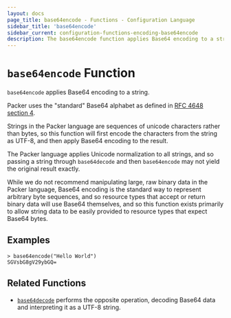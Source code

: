 ```yaml
---
layout: docs
page_title: base64encode - Functions - Configuration Language
sidebar_title: 'base64encode'
sidebar_current: configuration-functions-encoding-base64encode
description: The base64encode function applies Base64 encoding to a string.
---
```


# `base64encode` Function

`base64encode` applies Base64 encoding to a string.

Packer uses the "standard" Base64 alphabet as defined in
[RFC 4648 section 4](https://tools.ietf.org/html/rfc4648#section-4).

Strings in the Packer language are sequences of unicode characters rather
than bytes, so this function will first encode the characters from the string
as UTF-8, and then apply Base64 encoding to the result.

The Packer language applies Unicode normalization to all strings, and so
passing a string through `base64decode` and then `base64encode` may not yield
the original result exactly.

While we do not recommend manipulating large, raw binary data in the Packer
language, Base64 encoding is the standard way to represent arbitrary byte
sequences, and so resource types that accept or return binary data will use
Base64 themselves, and so this function exists primarily to allow string
data to be easily provided to resource types that expect Base64 bytes.

## Examples

```text
> base64encode("Hello World")
SGVsbG8gV29ybGQ=
```

## Related Functions

- [`base64decode`](/docs/from-1.5/functions/encoding/base64decode) performs the opposite operation,
  decoding Base64 data and interpreting it as a UTF-8 string.
